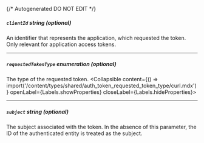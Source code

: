 {/* Autogenerated DO NOT EDIT  */}

##### `clientId` _string (optional)_
An identifier that represents the application, which requested the
token. Only relevant for application access tokens.


---
##### `requestedTokenType` _enumeration (optional)_
The type of the requested token.
<Collapsible content={() => import('/content/types/shared/auth_token_requested_token_type/curl.mdx')} openLabel={Labels.showProperties} closeLabel={Labels.hideProperties}>
</Collapsible>

---
##### `subject` _string (optional)_
The subject associated with the token. In the absence of this
parameter, the ID of the authenticated entity is treated as the
subject.



